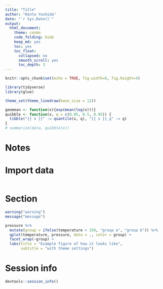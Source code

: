 ```yaml
---
title: "Title"
author: "Kenta Yoshida"
date: "`r Sys.Date()`"
output:  
  html_document:
    theme: cosmo
    code_folding: hide
    keep_md: yes
    toc: yes
    toc_float:
      collapsed: no
      smooth_scroll: yes
      toc_depth: 3
---
```



```r
knitr::opts_chunk$set(echo = TRUE, fig.width=6, fig.height=4)

library(tidyverse)
library(glue)

theme_set(theme_linedraw(base_size = 12))

geomean <- function(x){exp(mean(log(x)))}
quibble <- function(x, q = c(0.05, 0.5, 0.95)) {
  tibble("{{ x }}" := quantile(x, q), "{{ x }}_q" := q)
}
# summarize(data, quibble(x))
```


# Notes


# Import data

```r

```


# Section

```r
warning("warning")
message("message")

pressure %>% 
  mutate(group = ifelse(temperature < 150, "group a", "group b")) %>% 
  qplot(temperature, pressure, data = ., color = group) +
  facet_wrap(~group) +
  labs(title = "Example figure of how it looks like",
       subtitle = "with theme settings")

```


# Session info

```r
devtools::session_info()
```


